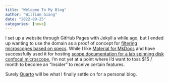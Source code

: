 ```yaml
---
title: "Welcome To My Blog"
author: "William Giang"
date: "2022-09-25"
categories: [news]
---
```


I set up a website through GitHub Pages with Jekyll a while ago, but I ended up wanting to use the domain as a proof of concept for [filtering microscopes based on specs](https://github.com/WillGiang/microscope-filter-fun). 
While I like [Material for MkDocs](https://squidfunk.github.io/mkdocs-material/) and have successfully used it for hosting [scope documentation for a lab spinning disk confocal microscope](https://willgiang.github.io/scope-docs-site/), I'm not yet at a point where I'd want to toss $15 / month to become an "Insider" to receive certain features.

Surely [Quarto](https://quarto.org/) will be what I finally settle on for a personal blog.
